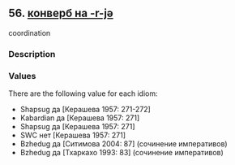 ## 56. <a href =  'https://agricolamz.github.io/The_Circassian_Isoglosses_Database/56.html' target='_blank'>конверб на -r-jə</a>
coordination

### Description



### Values
There are the following value for each idiom:

* Shapsug  да [Керашева 1957: 271-272] 
* Kabardian  да [Керашева 1957: 271] 
* Shapsug  да [Керашева 1957: 271] 
* SWC  нет [Керашева 1957: 271] 
* Bzhedug  да [Ситимова 2004: 87] (сочинение императивов)
* Bzhedug  да [Тхаркахо 1993: 83] (сочинение императивов)

